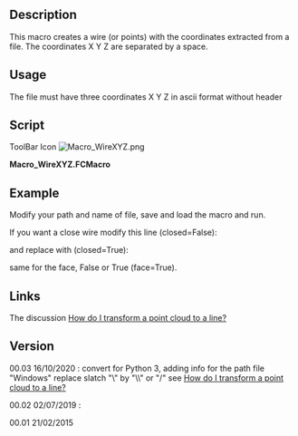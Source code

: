 <languages/>
<translate>
<!--T:1-->
{{Macro
|Name=WireXYZ
|Icon=Macro_WireXYZ.png
|Description=This macro creates a wire (or points) with the coordinates extracted from a file. The coordinates X Y Z are separated by a space.<br/>{{ColoredText|(Command line, paste this complete macro in the Python console)}}.
|Author=Mario52
|Version=0.3
|Date=2020-10-16
|FCVersion=All
|SeeAlso=[[Macro_Dxf_To_Shape|Macro_Dxf_To_Shape]] [[Image:Macro_Dxf_To_Shape.png|24px]]
|Download=[https://wiki.freecad.org/images/0/0a/Macro_WireXYZ.png ToolBar Icon]
}}

==Description== <!--T:2-->

<!--T:3-->
This macro creates a wire (or points) with the coordinates extracted from a file. The coordinates X Y Z are separated by a space. 

==Usage== <!--T:4-->

<!--T:5-->
The file must have three coordinates X Y Z in ascii format without header

==Script== <!--T:11-->
</translate>

ToolBar Icon [[Image:Macro_WireXYZ.png]]

'''Macro_WireXYZ.FCMacro'''

{{MacroCode|code=
# -*- coding: utf-8 -*-
from __future__ import unicode_literals
# created a wire with coordinate x y z separated (in the file without coma)
__title__= "Macro_WireXYZ"
__author__= "Mario52"
__date__= "2020/10/16"
__version__= "00.03"
##
#EX:
#0 0 0
#10 10 10
#15 20 25
#. . . .

from FreeCAD import Base
import Draft, Part

## path for Windows    : C:\yourPath\cloud.asc (create one error in Python (cause, the "\" is a command syntax in Python)
## replace "\" by "/"  result : C:/yourPath/cloud.asc 
## or replace the "\" by "\\" result : C:\\yourPath\\cloud.asc 

fichier = "C:\\yourPath\\cloud.asc"                          # path and name of file.txt

file = open(fichier, "r")                                  # open the file read
wire = []
X=Y=Z = 0.0

for ligne in file:
    coordinates = ligne.split()
    try:                                                        # for format PCD ignore the header
        X,Y,Z = coordinates                                     # separate the coordinates
#        Draft.makePoint(float(X),float(Y),float(Z))            # create points (uncomment for use)
        print(X," ",Y," ",Z)
        wire.append(FreeCAD.Vector(float(X),float(Y),float(Z))) # append the coordinates
    except Exception:
        None
file.close()
Draft.makeWire(wire,closed=False,face=False,support=None)   # create the wire open
#Draft.makeWire(wire,closed=True,face=False,support=None)   # create the wire closed (uncomment for use)

#Draft.makeBSpline(wire,closed=False,face=False,support=None)# create the BSpline open (uncomment for use)
#Draft.makeBSpline(wire,closed=True,face=False,support=None)# create the BSpline open (uncomment for use)

App.ActiveDocument.recompute()

}}

<translate>

==Example== <!--T:13-->
</translate>

{{Code|code=
0 240.42686 0

20 243.83054 0

40 247.33677 0

60 250.94702 0

80 254.66283 0

100 258.48575 0

...
}}
<translate>
<!--T:14-->
Modify your path and name of file, save and load the macro and run.
</translate>

{{Code|code=
fichier = "C:\yourPath\cloud.asc"                          # path and name of file.txt

## path for Windows    : C:\yourPath\cloud.asc (create one error in Python (cause, the "\" is a command syntax in Python)
## replace "\" by "/"  result : C:/yourPath/cloud.asc 
## or replace the "\" by "\\" result : C:\\yourPath\\cloud.asc 

}}

<translate>
<!--T:15-->
If you want a close wire modify this line (closed=False):
</translate>

{{Code|code=
Draft.makeWire(wire,closed=False,face=False,support=None)   # create the wire open
}}

<translate>

<!--T:16-->
and replace with (closed=True):
</translate>

{{Code|code=
Draft.makeWire(wire,closed=True,face=False,support=None)   # create the wire closed
}}

<translate>
<!--T:17-->
same for the face, False or True (face=True).


<!--T:18-->
==Links==
The discussion [https://forum.freecad.org/viewtopic.php?f=3&t=7828 How do I transform a point cloud to a line?]

==Version== <!--T:19-->

<!--T:22-->
00.03 16/10/2020 : convert for Python 3, adding info for the path file "Windows" replace slatch  "\" by "\\" or "/" see [https://forum.freecad.org/viewtopic.php?f=3&t=7828 How do I transform a point cloud to a line?]

<!--T:20-->
00.02 02/07/2019 : 

<!--T:21-->
00.01 21/02/2015


</translate>